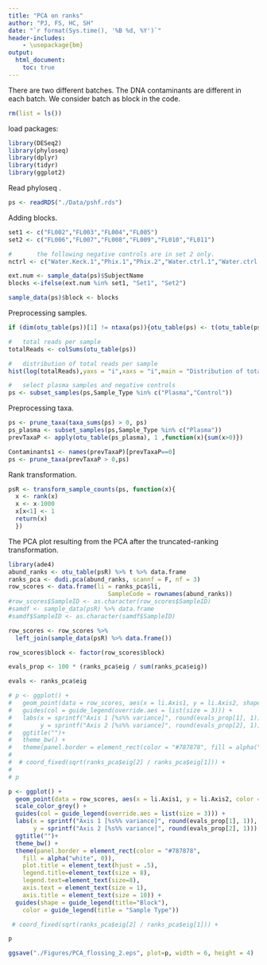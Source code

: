 ```yaml
---
title: "PCA on ranks"
author: "PJ, FS, HC, SH"
date: "`r format(Sys.time(), '%B %d, %Y')`"
header-includes:
    - \usepackage{bm}
output: 
  html_document:
    toc: true
---
```


There are two different batches. The DNA contaminants are different in each batch. We consider batch as block in the code.

```r
rm(list = ls())
```

load packages:
```r
library(DESeq2)
library(phyloseq)
library(dplyr)
library(tidyr)
library(ggplot2)
```

Read phyloseq .
```r
ps <- readRDS("./Data/pshf.rds")
```



Adding blocks.
```r
set1 <- c("FL002","FL003","FL004","FL005")
set2 <- c("FL006","FL007","FL008","FL009","FL010","FL011")

#       the following negative controls are in set 2 only.
nctrl <- c("Water.Keck.1","Phix.1","Phix.2","Water.ctrl.1","Water.ctrl.2")

ext.num <- sample_data(ps)$SubjectName
blocks <-ifelse(ext.num %in% set1, "Set1", "Set2")

sample_data(ps)$block <- blocks
```


Preprocessing samples.
```r
if (dim(otu_table(ps))[1] != ntaxa(ps)){otu_table(ps) <- t(otu_table(ps))}

#   total reads per sample
totalReads <- colSums(otu_table(ps))

#   distribution of total reads per sample
hist(log(totalReads),yaxs = "i",xaxs = "i",main = "Distribution of total reads per sample",breaks = 50)

#   select plasma samples and negative controls 
ps <- subset_samples(ps,Sample_Type %in% c("Plasma","Control"))
```

Preprocessing taxa. 
```r
ps <- prune_taxa(taxa_sums(ps) > 0, ps)
ps_plasma <- subset_samples(ps,Sample_Type %in% c("Plasma"))
prevTaxaP <- apply(otu_table(ps_plasma), 1 ,function(x){sum(x>0)})

Contaminants1 <- names(prevTaxaP)[prevTaxaP==0]
ps <- prune_taxa(prevTaxaP > 0,ps)
```

Rank transformation.
```r
psR <- transform_sample_counts(ps, function(x){
  x <- rank(x)
  x <- x-1000
  x[x<1] <- 1
  return(x)
  })

```

<!-- PCoA on Euclidean distance of ranks -->
<!-- ```{r fig.width=7.5, fig.height=4.5} -->
<!-- #   ps.mds is a rank of counts -->
<!-- psRank <- psR -->

<!-- mds <- ordinate(psRank, method = "MDS", distance = "euclidean") -->

<!-- #   Let us look at the scree plot  -->
<!-- evals <- mds$values$Eigenvalues -->

<!-- #   percentage of variance explained by each axis -->
<!-- df <- data.frame(y = evals/sum(evals),x = 1:length(evals)) -->

<!-- #   scree plot for Euclidean MDS -->
<!-- ggplot(df[1:10,],aes(x,y))+ -->
<!--     geom_point()+ -->
<!--   xlab("Index")+ -->
<!--   ylab("Eigenvalue")+ -->
<!--     labs(title="Scree plot for Euclidean - MDS")+ -->
<!--     theme(plot.title = element_text(hjust = .5)) -->

<!-- #   ordination plot -->
<!-- plot_ordination(physeq = psRank, ordination = mds,type = "samples",shape = "Sample_Type", color = "block")+ -->
<!--     labs(title="MDS on Euclidean distance of ranks")+ -->
<!--     coord_fixed(sqrt(evals[2]/evals[1]))+ -->
<!--     geom_point(size=1)+ -->
<!--   theme(plot.title = element_text(hjust = .5))+ -->
<!--     geom_text(mapping=aes(label = block),size=3,vjust=1.5)+ -->
<!--     theme(plot.title = element_text(size=6),legend.text = element_text(size=6),legend.title = element_text(size=6)) -->
<!-- ``` -->

<!-- The scores are linear combination of ranks for each species, so the axes values are larger. -->


The PCA plot resulting from the PCA after the truncated-ranking transformation.

```r
library(ade4)
abund_ranks <- otu_table(psR) %>% t %>% data.frame
ranks_pca <- dudi.pca(abund_ranks, scannf = F, nf = 3)
row_scores <- data.frame(li = ranks_pca$li,
                            SampleCode = rownames(abund_ranks))
#row_scores$SampleID <- as.character(row_scores$SampleID)
#samdf <- sample_data(psR) %>% data.frame
#samdf$SampleID <- as.character(samdf$SampleID)

row_scores <- row_scores %>%
  left_join(sample_data(psR) %>% data.frame())

row_scores$block <- factor(row_scores$block)

evals_prop <- 100 * (ranks_pca$eig / sum(ranks_pca$eig))

evals <- ranks_pca$eig

# p <- ggplot() +
#   geom_point(data = row_scores, aes(x = li.Axis1, y = li.Axis2, shape = Sample_Type, color = block), size = 3)  +
#   guides(col = guide_legend(override.aes = list(size = 3))) +
#   labs(x = sprintf("Axis 1 [%s%% variance]", round(evals_prop[1], 1)), 
#        y = sprintf("Axis 2 [%s%% variance]", round(evals_prop[2], 1))) +
#   ggtitle("")+
#   theme_bw() +
#   theme(panel.border = element_rect(color = "#787878", fill = alpha("white", 0)), plot.title = element_text(hjust = .5), legend.title=element_text(size = 8), legend.text=element_text(size=8), axis.text = element_text(size = 1),  axis.title = element_text(size = 10)) + guides(shape = guide_legend(title="Sample Type"),color = guide_legend(title = "Block"))
# 
#  # coord_fixed(sqrt(ranks_pca$eig[2] / ranks_pca$eig[1])) +
# 
# p

p <- ggplot() +
  geom_point(data = row_scores, aes(x = li.Axis1, y = li.Axis2, color = Sample_Type, fill = block, shape = block), size = 3)  +
  scale_color_grey() +
  guides(col = guide_legend(override.aes = list(size = 3))) +
  labs(x = sprintf("Axis 1 [%s%% variance]", round(evals_prop[1], 1)), 
       y = sprintf("Axis 2 [%s%% variance]", round(evals_prop[2], 1))) +
  ggtitle("")+
  theme_bw() +
  theme(panel.border = element_rect(color = "#787878", 
    fill = alpha("white", 0)), 
    plot.title = element_text(hjust = .5),
    legend.title=element_text(size = 8),
    legend.text=element_text(size=8), 
    axis.text = element_text(size = 1),  
    axis.title = element_text(size = 10)) + 
  guides(shape = guide_legend(title="Block"),
    color = guide_legend(title = "Sample Type"))

 # coord_fixed(sqrt(ranks_pca$eig[2] / ranks_pca$eig[1])) +

p

ggsave("./Figures/PCA_flossing_2.eps", plot=p, width = 6, height = 4)
```